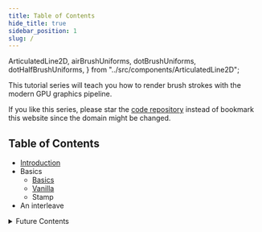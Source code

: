 ```yaml
---
title: Table of Contents
hide_title: true
sidebar_position: 1
slug: /
---
```


  ArticulatedLine2D,
  airBrushUniforms,
  dotBrushUniforms,
  dotHalfBrushUniforms,
} from "../src/components/ArticulatedLine2D";

This tutorial series will teach you how to render brush strokes with the modern GPU graphics pipeline.

If you like this series, please star the [code repository] instead of bookmark this website since the domain might be changed.

## Table of Contents

- [Introduction](./introduction)
- Basics
  - [Basics](./Basics/Basics)
  - [Vanilla](./Basics/Vanilla)
  - Stamp
- An interleave

<details>
<summary>Future Contents</summary>

### Airbrush

<ArticulatedLine2D uniforms={airBrushUniforms} />

Airbrush is a special type of stamp brush.
Here I'm demonstrating a "continuous airbrush", which is mathematically continuous and needs a little bit of calculus to develop.
You will learn how to generalize a stamp brush into a continuous form.

### Stamp density and "ratio-distance"

<div className="row row--no-gutters margin-left--xs">
  <div className="col col--6">
    <ArticulatedLine2D uniforms={dotBrushUniforms} />
    <center>
      <em> Adjacent Dots </em>
    </center>
  </div>
  <div className="col col--6">
    <ArticulatedLine2D uniforms={dotHalfBrushUniforms} />
    <center>
      <em> Adjacent with one dot interleaved </em>
    </center>
  </div>
</div>
<br/>

You can see dots are adjacent to each other instead of equidistantly distributed.
The pattern is achieved by setting the intervals between dots proportional to their radii.
You will learn how to freely control stamp density along a stamp
stroke. Very important for a serious project.

### 3D stroke

Learn how to extend the algorithms to 3D space.

I'm integrating it into the Blender Grease Pencil:

<iframe
  width="100%"
  height="500"
  src="https://www.youtube.com/embed/Q7_3IhgHOZM?start=30"
  title="Blender Grease Pencil Stamp Brush Demo"
  allow="accelerometer; autoplay; clipboard-write; encrypted-media; gyroscope; picture-in-picture; web-share"
  allowFullScreen
></iframe>

</details>

[code repository]: https://github.com/ShenCiao/brush-rendering-tutorial
